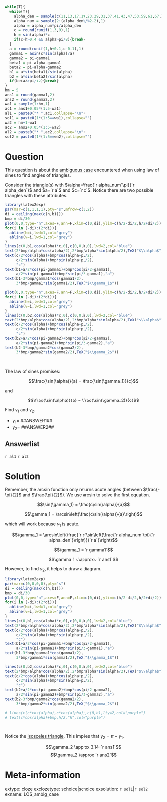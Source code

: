 ```r
while(T){
  while(T){
    alpha_den = sample(c(11,13,17,19,23,29,31,37,41,43,47,53,59,61,67,71,73,79,83,89,97),1)
    alpha_num = sample(2:(alpha_den%/%2-2),1)
    alpha = alpha_num*pi/alpha_den
    c = round(runif(1,3,9),1)
    h = sin(alpha)*c
    if(c-h>0.4 && alpha>pi/8){break}
  }
  a = round(runif(1,h+0.1,c-0.1),1)
  gamma1 = asin(c*sin(alpha)/a)
  gamma2 = pi-gamma1
  beta1 = pi-alpha-gamma1
  beta2 = pi-alpha-gamma2
  b1 = a*sin(beta1)/sin(alpha)
  b2 = a*sin(beta2)/sin(alpha)
  if(beta2>pi/12){break}
}
hm = 5
ans1 = round(gamma1,2)
ans2 = round(gamma2,2)
wa1 = sample(1:hm,1)
ac1 = ans1+0.05*(1:5-wa1)
al1 = paste0("* ",ac1,collapse="\n")
sol1 = paste0(1*(1:5==wa1),collapse="")
wa2 = hm+1-wa1
ac2 = ans2+0.05*(1:5-wa2)
al2 = paste0("* ",ac2,collapse="\n")
sol2 = paste0(1*(1:5==wa2),collapse="")
```


Question
========

This question is about the [ambiguous case](https://en.wikipedia.org/wiki/Law_of_sines#The_ambiguous_case_of_triangle_solution) encountered when using law of sines to find angles of triangles.

Consider the triangle(s) with $\alpha=\frac{`r alpha_num`\pi}{`r alpha_den`}$ and $a=`r a`$ and $c=`r c`$. Notice there are two possible triangles with these attributes.

```r
library(latex2exp)
par(mar=c(1,1,1,1),pty="s",mfrow=c(1,2))
di = ceiling(max(c(h,b1)))
bmp = di/30
plot(0,0,type="n",axes=F,ann=F,xlim=c(0,di),ylim=c(h/2-di/2,h/2+di/2))
for(i in (-di):(2*di)){
  abline(h=i,lwd=1,col="grey")
  abline(v=i,lwd=1,col="grey")
}
lines(c(0,b1,cos(alpha)*c,0),c(0,0,h,0),lwd=2,col="blue")
text(2*bmp/alpha*cos(alpha/2),2*bmp/alpha*sin(alpha/2),TeX("$\\alpha$"))
text(c/2*cos(alpha)+bmp*cos(alpha+pi/2),
     c/2*sin(alpha)+bmp*sin(alpha+pi/2),
     "c")
text(b1+a/2*cos(pi-gamma1)+bmp*cos(pi/2-gamma1),
     a/2*sin(pi-gamma1)+bmp*sin(pi/2-gamma1),"a")
text(b1-3*bmp/gamma1*cos(gamma1/2),
     3*bmp/gamma1*sin(gamma1/2),TeX("$\\gamma_1$"))

plot(0,0,type="n",axes=F,ann=F,xlim=c(0,di),ylim=c(h/2-di/2,h/2+di/2))
for(i in (-di):(2*di)){
  abline(h=i,lwd=1,col="grey")
  abline(v=i,lwd=1,col="grey")
}
lines(c(0,b2,cos(alpha)*c,0),c(0,0,h,0),lwd=2,col="blue")
text(2*bmp/alpha*cos(alpha/2),2*bmp/alpha*sin(alpha/2),TeX("$\\alpha$"))
text(c/2*cos(alpha)+bmp*cos(alpha+pi/2),
     c/2*sin(alpha)+bmp*sin(alpha+pi/2),
     "c")
text(b2+a/2*cos(pi-gamma2)+bmp*cos(pi/2-gamma2),
     a/2*sin(pi-gamma2)+bmp*sin(pi/2-gamma2),"a")
text(b2-3*bmp/gamma2*cos(gamma2/2),
     3*bmp/gamma2*sin(gamma2/2),TeX("$\\gamma_2$"))
```
\

The law of sines promises:

$$\frac{\sin(\alpha)}{a} = \frac{\sin(\gamma_1)}{c}$$

and

$$\frac{\sin(\alpha)}{a} = \frac{\sin(\gamma_2)}{c}$$

Find $\gamma_1$ and $\gamma_2$.

* $\gamma_1 =$ ##ANSWER1##
* $\gamma_2 =$ ##ANSWER2##

Answerlist
--------

`r al1`
`r al2`



Solution
========

Remember, the arcsin function only returns acute angles (between $\frac{-\pi}{2}$ and $\frac{\pi}{2}$). We use arcsin to solve the first equation.

$$\sin(\gamma_1) = \frac{c\sin(\alpha)}{a}$$

$$\gamma_1 = \arcsin\left(\frac{c\sin(\alpha)}{a}\right)$$

which will work because $\gamma_1$ is acute.

$$\gamma_1 = \arcsin\left(\frac{`r c`\sin\left(\frac{`r alpha_num`\pi}{`r alpha_den`}\right)}{`r a`}\right)$$

$$\gamma_1 = `r gamma1`$$

$$\gamma_1 ~\approx~ `r ans1`$$

However, to find $\gamma_2$, it helps to draw a diagram.

```r
library(latex2exp)
par(mar=c(0,0,0,0),pty="s")
di = ceiling(max(c(h,b1)))
bmp = di/30
plot(0,0,type="n",axes=F,ann=F,xlim=c(0,di),ylim=c(h/2-di/2,h/2+di/2))
for(i in (-di):(2*di)){
  abline(h=i,lwd=1,col="grey")
  abline(v=i,lwd=1,col="grey")
}
lines(c(0,b1,cos(alpha)*c,0),c(0,0,h,0),lwd=2,col="blue")
text(2*bmp/alpha*cos(alpha/2),2*bmp/alpha*sin(alpha/2),TeX("$\\alpha$"))
text(c/2*cos(alpha)+bmp*cos(alpha+pi/2),
     c/2*sin(alpha)+bmp*sin(alpha+pi/2),
     "c")
text(b1+a/2*cos(pi-gamma1)+bmp*cos(pi/2-gamma1),
     a/2*sin(pi-gamma1)+bmp*sin(pi/2-gamma1),"a")
text(b1-3*bmp/gamma1*cos(gamma1/2),
     3*bmp/gamma1*sin(gamma1/2),TeX("$\\gamma_1$"))

lines(c(0,b2,cos(alpha)*c,0),c(0,0,h,0),lwd=2,col="blue")
text(2*bmp/alpha*cos(alpha/2),2*bmp/alpha*sin(alpha/2),TeX("$\\alpha$"))
text(c/2*cos(alpha)+bmp*cos(alpha+pi/2),
     c/2*sin(alpha)+bmp*sin(alpha+pi/2),
     "c")
text(b2+a/2*cos(pi-gamma2)+bmp*cos(pi/2-gamma2),
     a/2*sin(pi-gamma2)+bmp*sin(pi/2-gamma2),"a")
text(b2-3*bmp/gamma2*cos(gamma2/2),
     3*bmp/gamma2*sin(gamma2/2),TeX("$\\gamma_2$"))

# lines(c(c*cos(alpha),c*cos(alpha)),c(0,h),lty=2,col="purple")
# text(c*cos(alpha)+bmp,h/2,"h",col="purple")
```
\

Notice the [isosceles triangle](https://en.wikipedia.org/wiki/Isosceles_triangle). This implies that $\gamma_2 = \pi-\gamma_1$.

$$\gamma_2 \approx 3.14-`r ans1`$$
$$\gamma_2 \approx `r ans2`$$



Meta-information
============
extype: cloze
exclozetype: schoice|schoice
exsolution: `r sol1`|`r sol2`
exname: LOS_ambig_case